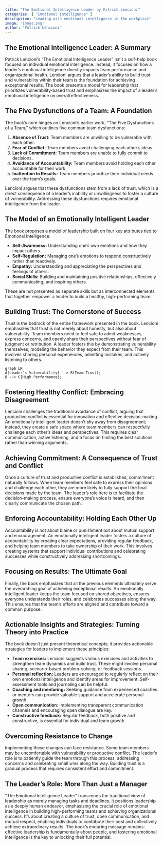 ```yaml
---
title: "The Emotional Intelligence Leader by Patrick Lencioni"
categories: [ "Emotional Intelligence" ]
description: "Leading with emotional intelligence in the workplace"
image: 'image.png'
author: "Patrick Lencioni"
---
```

## The Emotional Intelligence Leader: A Summary

Patrick Lencioni's "The Emotional Intelligence Leader" isn't a self-help book focused on individual emotional intelligence. Instead, it focuses on how a leader's emotional intelligence directly impacts team performance and organizational health.  Lencioni argues that a leader's ability to build trust and vulnerability within their team is the foundation for achieving exceptional results.  The book presents a model for leadership that prioritizes vulnerability-based trust and emphasizes the impact of a leader's emotional intelligence on overall effectiveness.

## The Five Dysfunctions of a Team: A Foundation

The book’s core hinges on Lencioni's earlier work, "The Five Dysfunctions of a Team," which outlines five common team dysfunctions:

1. **Absence of Trust:** Team members are unwilling to be vulnerable with each other.
2. **Fear of Conflict:** Team members avoid challenging each other's ideas.
3. **Lack of Commitment:**  Team members are unable to fully commit to decisions.
4. **Avoidance of Accountability:** Team members avoid holding each other accountable for their work.
5. **Inattention to Results:** Team members prioritize their individual needs over the team's goals.

Lencioni argues that these dysfunctions stem from a lack of trust, which is a direct consequence of a leader's inability or unwillingness to foster a culture of vulnerability. Addressing these dysfunctions requires emotional intelligence from the leader.

## The Model of an Emotionally Intelligent Leader

The book proposes a model of leadership built on four key attributes tied to Emotional Intelligence:

* **Self-Awareness:** Understanding one's own emotions and how they impact others.
* **Self-Regulation:** Managing one's emotions to respond constructively rather than reactively.
* **Empathy:** Understanding and appreciating the perspectives and feelings of others.
* **Social Skills:**  Building and maintaining positive relationships, effectively communicating, and inspiring others.

These are not presented as separate skills but as interconnected elements that together empower a leader to build a healthy, high-performing team.


## Building Trust: The Cornerstone of Success

Trust is the bedrock of the entire framework presented in the book.  Lencioni emphasizes that trust is not merely about honesty, but also about vulnerability.  Team members need to feel safe to admit weaknesses, express concerns, and openly share their perspectives without fear of judgment or retribution. A leader fosters this by demonstrating vulnerability themselves, modeling the behavior they expect from their team.  This involves sharing personal experiences, admitting mistakes, and actively listening to others.

```mermaid
graph LR
A[Leader's Vulnerability] --> B(Team Trust);
B --> C{High Performance};
```

## Fostering Healthy Conflict: Embracing Disagreement

Lencioni challenges the traditional avoidance of conflict, arguing that productive conflict is essential for innovation and effective decision-making.  An emotionally intelligent leader doesn't shy away from disagreement; instead, they create a safe space where team members can respectfully challenge each other's ideas and perspectives. This requires clear communication, active listening, and a focus on finding the best solutions rather than winning arguments.

## Achieving Commitment: A Consequence of Trust and Conflict

Once a culture of trust and productive conflict is established, commitment naturally follows.  When team members feel safe to express their opinions and challenge each other, they are more likely to fully support the final decisions made by the team. The leader's role here is to facilitate the decision-making process, ensure everyone's voice is heard, and then clearly communicate the chosen path.

## Enforcing Accountability: Holding Each Other Up

Accountability is not about blame or punishment but about mutual support and encouragement.  An emotionally intelligent leader fosters a culture of accountability by creating clear expectations, providing regular feedback, and helping team members to take ownership of their work. This involves creating systems that support individual contributions and celebrating successes while constructively addressing shortcomings.


## Focusing on Results: The Ultimate Goal

Finally, the book emphasizes that all the previous elements ultimately serve the overarching goal of achieving exceptional results.  An emotionally intelligent leader keeps the team focused on shared objectives, ensures everyone understands their roles, and celebrates successes along the way. This ensures that the team’s efforts are aligned and contribute toward a common purpose.


## Actionable Insights and Strategies:  Turning Theory into Practice

The book doesn’t just present theoretical concepts; it provides actionable strategies for leaders to implement these principles:

* **Team exercises:**  Lencioni suggests various exercises and activities to strengthen team dynamics and build trust. These might involve personal sharing, scenario-based problem-solving, or feedback sessions.
* **Personal reflection:** Leaders are encouraged to regularly reflect on their own emotional intelligence and identify areas for improvement.  Self-assessment tools and journaling can be helpful.
* **Coaching and mentoring:** Seeking guidance from experienced coaches or mentors can provide valuable support and accelerate personal growth.
* **Open communication:**  Implementing transparent communication channels and encouraging open dialogue are key.
* **Constructive feedback:**  Regular feedback, both positive and constructive, is essential for individual and team growth.


## Overcoming Resistance to Change

Implementing these changes can face resistance.  Some team members may be uncomfortable with vulnerability or productive conflict.  The leader's role is to patiently guide the team through this process, addressing concerns and celebrating small wins along the way. Building trust is a gradual process that requires consistent effort and commitment.  

##  The Leader's Role:  More Than Just a Manager

"The Emotional Intelligence Leader" transcends the traditional view of leadership as merely managing tasks and deadlines. It positions leadership as a deeply human endeavor, emphasizing the crucial role of emotional intelligence in building high-performing teams and achieving organizational success.  It's about creating a culture of trust, open communication, and mutual respect, enabling individuals to contribute their best and collectively achieve extraordinary results. The book’s enduring message remains: effective leadership is fundamentally about people, and fostering emotional intelligence is the key to unlocking their full potential.

